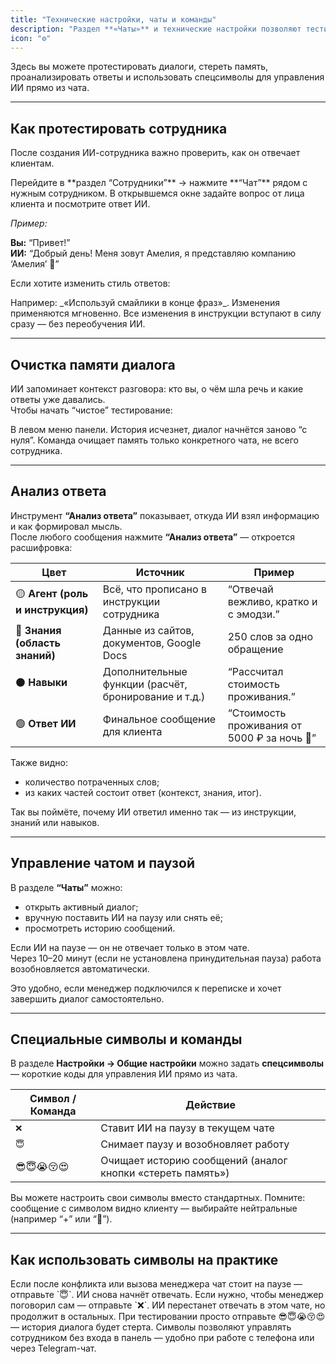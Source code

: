 ```yaml
---
title: "Технические настройки, чаты и команды"
description: "Раздел **«Чаты»** и технические настройки позволяют тестировать ИИ-сотрудников, понимать, **как они принимают решения**, управлять их работой в реальном времени и останавливать или запускать ИИ с телефона."
icon: "⚙️"
---
```

<Callout type="tip">
Здесь вы можете протестировать диалоги, стереть память, проанализировать ответы и использовать спецсимволы для управления ИИ прямо из чата.
</Callout>

---

## Как протестировать сотрудника

После создания ИИ-сотрудника важно проверить, как он отвечает клиентам.

<Steps>
  <Step title="Откройте чат">
    Перейдите в **раздел “Сотрудники”** → нажмите **“Чат”** рядом с нужным сотрудником.
  </Step>
  <Step title="Начните тестовый диалог">
    В открывшемся окне задайте вопрос от лица клиента и посмотрите ответ ИИ.
  </Step>
</Steps>

_Пример:_

**Вы:** “Привет!”  
**ИИ:** “Добрый день! Меня зовут Амелия, я представляю компанию ‘Амелия’ 🌸”

Если хотите изменить стиль ответов:

<Steps>
  <Step title="Откройте Сотрудники → Тон" />
  <Step title="Отредактируйте поведение">
    Например: _«Используй смайлики в конце фраз»_.
  </Step>
  <Step title="Сохраните и вернитесь в чат">
    Изменения применяются мгновенно.
  </Step>
</Steps>

<Callout type="tip">
Все изменения в инструкции вступают в силу сразу — без переобучения ИИ.
</Callout>

---

## Очистка памяти диалога

ИИ запоминает контекст разговора: кто вы, о чём шла речь и какие ответы уже давались.  
Чтобы начать “чистое” тестирование:

<Steps>
  <Step title="Перейдите в Чаты">
    В левом меню панели.
  </Step>
  <Step title="Откройте нужный диалог и нажмите «Стереть память»" />
  <Step title="Обновите страницу">
    История исчезнет, диалог начнётся заново “с нуля”.
  </Step>
</Steps>

<Callout type="note">
Команда очищает память только конкретного чата, не всего сотрудника.
</Callout>

---

## Анализ ответа

Инструмент **“Анализ ответа”** показывает, откуда ИИ взял информацию и как формировал мысль.  
После любого сообщения нажмите **“Анализ ответа”** — откроется расшифровка:

| Цвет | Источник | Пример |
|------|-----------|--------|
| 🟡 **Агент (роль и инструкция)** | Всё, что прописано в инструкции сотрудника | “Отвечай вежливо, кратко и с эмодзи.” |
| 🔵 **Знания (область знаний)** | Данные из сайтов, документов, Google Docs | 250 слов за одно обращение |
| ⚫ **Навыки** | Дополнительные функции (расчёт, бронирование и т.д.) | “Рассчитал стоимость проживания.” |
| 🟢 **Ответ ИИ** | Финальное сообщение для клиента | “Стоимость проживания от 5000 ₽ за ночь 🌿” |

Также видно:
- количество потраченных слов;
- из каких частей состоит ответ (контекст, знания, итог).

<Callout type="tip">
Так вы поймёте, почему ИИ ответил именно так — из инструкции, знаний или навыков.
</Callout>

---

## Управление чатом и паузой

В разделе **“Чаты”** можно:
- открыть активный диалог;
- вручную поставить ИИ на паузу или снять её;
- просмотреть историю сообщений.

Если ИИ на паузе — он не отвечает только в этом чате.  
Через 10–20 минут (если не установлена принудительная пауза) работа возобновляется автоматически.

<Callout type="tip">
Это удобно, если менеджер подключился к переписке и хочет завершить диалог самостоятельно.
</Callout>

---

## Специальные символы и команды

В разделе **Настройки → Общие настройки** можно задать **спецсимволы** — короткие коды для управления ИИ прямо из чата.

| Символ / Команда | Действие |
|------------------|----------|
| `❌` | Ставит ИИ на паузу в текущем чате |
| `😇` | Снимает паузу и возобновляет работу |
| 😎😇😭😚😍 | Очищает историю сообщений (аналог кнопки «стереть память») |

<Callout type="note">
Вы можете настроить свои символы вместо стандартных.  
Помните: сообщение с символом видно клиенту — выбирайте нейтральные (например “+” или “🔁”).
</Callout>

---

## Как использовать символы на практике

<Accordion title="🧭 Пример 1 — Запуск ИИ после триггера">
Если после конфликта или вызова менеджера чат стоит на паузе — отправьте `😇`.  
ИИ снова начнёт отвечать.
</Accordion>

<Accordion title="🧭 Пример 2 — Остановить ИИ вручную">
Если нужно, чтобы менеджер поговорил сам — отправьте `❌`.  
ИИ перестанет отвечать в этом чате, но продолжит в остальных.
</Accordion>

<Accordion title="🧭 Пример 3 — Очистить историю прямо из Telegram">
При тестировании просто отправьте 😎😇😭😚😍 — история диалога будет стерта.
</Accordion>

<Callout type="tip">
Символы позволяют управлять сотрудником без входа в панель — удобно при работе с телефона или через Telegram-чат.
</Callout>